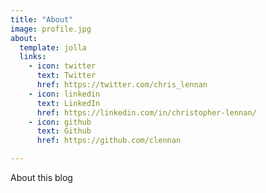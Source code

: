 ```yaml
---
title: "About"
image: profile.jpg
about:
  template: jolla
  links:
    - icon: twitter
      text: Twitter
      href: https://twitter.com/chris_lennan
    - icon: linkedin
      text: LinkedIn
      href: https://linkedin.com/in/christopher-lennan/
    - icon: github
      text: Github
      href: https://github.com/clennan

---
```


About this blog
